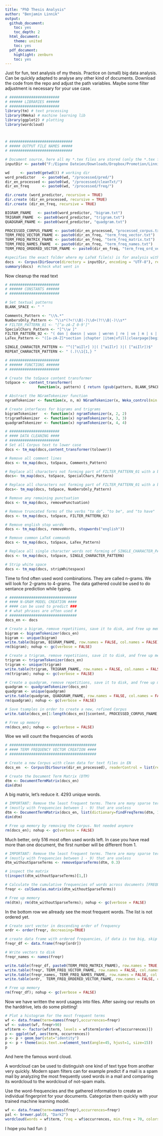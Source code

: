 ```yaml
---
title: "PhD Thesis Analysis"
author: "Benjamin Linnik"
output:
  github_document:
    toc: yes
    toc_depth: 2
  html_document:
    theme: united
    toc: yes
  pdf_document:
    highlight: zenburn
    toc: yes
---
```


Just for fun, text analysis of my thesis. Practice on (small) big data analysis.
Can be quickly adapted to analyse any other kind of documents. Download the code from the repo and adjust the path variables. Maybe some filter adjustment is necessary for your use case.


```r
# #######################
# ###### LIBRARIES ######
# #######################
library(tm) # text processing
library(RWeka) # machine learning lib
library(ggplot2) # plotting
library(wordcloud)



# #############################
# ##### OUTPUT FILE NAMES #####
# #############################

# Document source, here all my *.tex files are stored (only the *.tex files)
inputDir <- paste0("F:/Eigene Dateien/Downloads/Dropbox/Promotion/Linnik-PhD-final/chapter")

wd     <- paste0(getwd()) # working dir
word_predictor   <- paste0(wd, "/processed/pred/")
dir_en_processed <- paste0(wd, "/processed/cleanTxt/")
dir_en_freq      <- paste0(wd, "/processed/freq/")

dir.create (word_predictor, recursive = TRUE)
dir.create (dir_en_processed, recursive = TRUE)
dir.create (dir_en_freq, recursive = TRUE)

BIGRAM_FNAME   <- paste0(word_predictor, "bigram.txt")
TRIGRAM_FNAME  <- paste0(word_predictor, "trigram.txt")
QUADGRAM_FNAME <- paste0(word_predictor, "quadgram.txt")

PROCESSED_CORPUS_FNAME <- paste0(dir_en_processed, "processed_corpus.txt")
TERM_FREQ_VECTOR_FNAME <- paste0(dir_en_freq, "term_freq_vector.txt")
TERM_FREQ_MATRIX_FNAME <- paste0(dir_en_freq, "term_freq_matrix.txt")
TERM_FREQ_NAMES_FNAME  <- paste0(dir_en_freq, "term_freq_names.txt")
TERM_FREQ_ORDERED_VECTOR_FNAME <- paste0(dir_en_freq, "term_freq_ord_vector.txt")

#specifies the exact folder where my LaTeX file(s) is for analysis with tm.
docs  <- Corpus(DirSource(directory = inputDir, encoding = "UTF-8"), readerControl = list(language = "en", reader = readPlain))
summary(docs)  #check what went in
```

Now cleanup the read text

```r
# #######################
# ###### CONSTANTS ######
# #######################

# Set textual patterns
BLANK_SPACE <- " "

Comments_Pattern <- "\\%.*"
NumbersOnly_Pattern <- "\\s*(?<!\\B|-)\\d+(?!\\B|-)\\s*"
# FILTER_PATTERN_01 <- "[^a-zA-Z 0-9']"
SpecialChars_Pattern <- "[^\\w ]"
FILTER_PATTERN_02 <- "( don | doesn | wasn | weren | re | ve | m | s | t )"
LaTex_Pattern <- "([a-zA-Z]*section |chapter |item|vfill|clearpage|begin|end|label|table|centering|tabular|caption |cref |acs |textbf|(sub)*figure|textwidth|text |fig|cite|acro|[0-9]+pt|images|therefore|sidenote|chap)"

SINGLE_CHARACTER_PATTERN <- "^([^aiIlr] )|( [^aiIlr] )|( [^aiIlr])$"
REPEAT_CHARACTER_PATTERN <- " (.)\\1{1,} "

# #######################
# ###### FUNCTIONS ######
# #######################

# Create the toSpace content transformer
toSpace <- content_transformer( 
               function(x, pattern) { return (gsub(pattern, BLANK_SPACE, x, perl = TRUE)) } )

# Abstract the NGramTokenizer function 
ngramTokenizer <- function(x, n, m) NGramTokenizer(x, Weka_control(min = n, max = m))

# Create interfaces for bigrams and trigrams
bigramTokenizer   <- function(x) ngramTokenizer(x, 2, 2)
trigramTokenizer  <- function(x) ngramTokenizer(x, 3, 3)
quadgramTokenizer <- function(x) ngramTokenizer(x, 4, 4)
```


```r
# #######################
# #### DATA CLEANING ####
# #######################
# Set all Corpus text to lower case
docs <- tm_map(docs,content_transformer(tolower))

# Remove all comment lines
docs <- tm_map(docs, toSpace, Comments_Pattern)

# Replace all characters not forming part of FILTER_PATTERN_01 with a blank space
docs<- tm_map(docs, toSpace, SpecialChars_Pattern)

# Replace all characters not forming part of FILTER_PATTERN_01 with a blank space
docs<- tm_map(docs, toSpace, NumbersOnly_Pattern)

# Remove any remaining punctuation
docs <- tm_map(docs, removePunctuation)

# Remove truncated forms of the verbs "to do", "to be", and "to have"
docs <- tm_map(docs, toSpace, FILTER_PATTERN_02)

# Remove english stop words
docs <- tm_map(docs, removeWords, stopwords("english"))

# Remove common LaTeX commands
docs <- tm_map(docs, toSpace, LaTex_Pattern)

# Replace all single character words not forming of SINGLE_CHARACTER_PATTERN with a blank space
docs <- tm_map(docs, toSpace, SINGLE_CHARACTER_PATTERN)

# Strip white space
docs <- tm_map(docs, stripWhitespace)
```

Time to find often used word combinations.
They are called n-grams. We will look for 2-grams to 4-grams.
The data gathered could be used to do sentance prediction while typing.

```r
# ###############################
# #### N-GRAM MODEL CREATION ####
# #### can be used to predict ###
# # what phrases are often used #
# ###############################
docs_en <- docs

# Create a bigram, remove repetitions, save it to disk, and free up memory
bigram <- bigramTokenizer(docs_en)
bigram <- unique(bigram)
write.table(bigram, BIGRAM_FNAME, row.names = FALSE, col.names = FALSE)
rm(bigram); nohup <- gc(verbose = FALSE)

# Create a trigram, remove repetitions, save it to disk, and free up memory
trigram <- trigramTokenizer(docs_en)
trigram <- unique(trigram)
write.table(trigram, TRIGRAM_FNAME, row.names = FALSE, col.names = FALSE)
rm(trigram); nohup <- gc(verbose = FALSE)

# Create a quadgram, remove repetitions, save it to disk, and free up memory
quadgram <- quadgramTokenizer(docs_en)
quadgram <- unique(quadgram)
write.table(quadgram, QUADGRAM_FNAME, row.names = FALSE, col.names = FALSE)
rm(quadgram); nohup <- gc(verbose = FALSE)

# Save tsamples in order to create a new, refined Corpus
write.table(docs_en[1:length(docs_en)]$content, PROCESSED_CORPUS_FNAME, row.names = FALSE, col.names = FALSE, quote = FALSE)

# Free up memory
rm(docs_en); nohup <- gc(verbose = FALSE)
```

Woe we will count the frequencies of words

```r
# ########################################
# #### TERM FREQUENCY VECTOR CREATION ####
# ########################################

# Create a new Corpus with clean data for text files in EN
docs_en  <- Corpus(DirSource(dir_en_processed), readerControl = list(reader = readPlain)) 

# Create the Document Term Matrix (DTM)
dtm <- DocumentTermMatrix(docs_en)
dim(dtm)
```

A big matrix, let's reduce it. 4293 unique words.

```r
# IMPORTANT: Remove the least frequent terms. There are many sparse terms 
# (mostly with frequencies between 1 - 9) that are useless
dtm <- DocumentTermMatrix(docs_en, list(dictionary=findFreqTerms(dtm, 10)))
dim(dtm)

# Free up memory by removing the Corpus. Not needed anymore
rm(docs_en); nohup <- gc(verbose = FALSE)

```

Much better, only 516 most often used words left. In case you have read more than one document, the first number will be different from 1.

```r
# IMPORTANT: Remove the least frequent terms. There are many sparse terms 
# (mostly with frequencies between 1 - 9) that are useless
dtm_withoutSparseTerms <- removeSparseTerms(dtm, 0.3)

# inspect the matrix
t(inspect(dtm_withoutSparseTerms)[1,])

# Calculate the cumulative frequencies of words across documents [FREQUENCY VECTOR]
freqr <- colSums(as.matrix(dtm_withoutSparseTerms))

# Free up memory
rm(dtm); rm(dtm_withoutSparseTerms); nohup <- gc(verbose = FALSE)

```

In the bottom row we allready see the most frequent words. The list is not ordered yet.

```r
# Create sort vector in descending order of frequency
ordr <- order(freqr, decreasing=TRUE)

# create data frame with ordered frequencies, if data is too big, skip this operation
freqr_df <- data.frame(freqr[ordr])

# Write vectors to disk
freqr_names <- names(freqr)

write.table(freqr_df, paste0(TERM_FREQ_MATRIX_FNAME), row.names = TRUE, col.names = FALSE, quote = FALSE)
write.table(freqr, TERM_FREQ_VECTOR_FNAME, row.names = FALSE, col.names = FALSE, quote = FALSE)
write.table(freqr_names, TERM_FREQ_NAMES_FNAME, row.names = FALSE, col.names = FALSE, quote = FALSE)
write.table(ordr,  TERM_FREQ_ORDERED_VECTOR_FNAME, row.names = FALSE, col.names = FALSE, quote = FALSE)

# Free up memory
rm(freqr_df); nohup <- gc(verbose = FALSE)
```

Now we have written the word usages into files. After saving our results on the harddrive, lets do some plotting!

```r
# Plot a histogram for the most frequent terms 
wf <- data.frame(term=names(freqr),occurrences=freqr)
wf <- subset(wf, freqr>90)
wf$term <- factor(wf$term, levels = wf$term[order(-wf$occurrences)])
p <- ggplot(wf, aes(term, occurrences))
p <- p + geom_bar(stat="identity")
p <- p + theme(axis.text.x=element_text(angle=45, hjust=1, size=15))
p
```

And here the famous word cloud.

A wordcloud can be used to distinguish one kind of text type from another very quickly. Modern spam filters can for example predict if a mail is a spam mail by analyzing the most frequently used words in a mail and comparing its wordcloud to the wordcloud of not-spam mails.

Use the word-frequencies and the gathered information to create an individual fingerprint for your documents. Categorize them quickly with your trained machine learning model. 

```r
wf <- data.frame(term=names(freqr),occurrences=freqr)
pal <- brewer.pal(8, "Dark2")
wordcloud(words = wf$term, freq = wf$occurrences, min.freq = 70, colors = pal,random.order = FALSE, scale=c(3,0.5))
```


I hope you had fun :)

